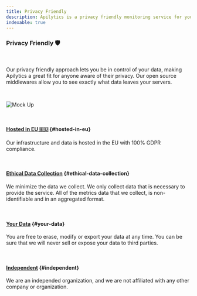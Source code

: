 ```yaml
---
title: Privacy Friendly
description: Apilytics is a privacy friendly monitoring service for your APIs. All data hosted in EU with full GDPR compliance.
indexable: true
---
```


### Privacy Friendly 🛡️

<br />

<p className="text-xl">
  Our privacy friendly approach lets you be in control of your data, making Apilytics a great fit
  for anyone aware of their privacy. Our open source middlewares allow you to see exactly what data
  leaves your servers.
</p>

<br />

![Mock Up](/mock-ups/time-frame.gif)

<br />

#### [Hosted in EU 🇪🇺](#hosted-in-eu) {#hosted-in-eu}

Our infrastructure and data is hosted in the EU with 100% GDPR compliance.

<br />

#### [Ethical Data Collection](#ethical-data-collection) {#ethical-data-collection}

We minimize the data we collect. We only collect data that is necessary to provide the service.
All of the metrics data that we collect, is non-identifiable and in an aggregated format.

<br />

#### [Your Data](#your-data) {#your-data}

You are free to erase, modify or export your data at any time.
You can be sure that we will never sell or expose your data to third parties.

<br />

#### [Independent](#independent) {#independent}

We are an independed organization, and we are not affiliated with any other company or organization.
